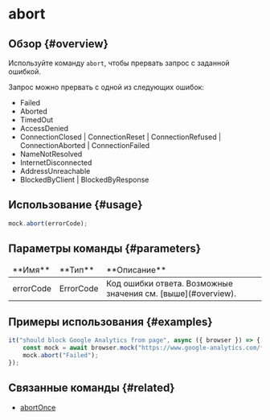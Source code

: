 # abort

## Обзор {#overview}

Используйте команду `abort`, чтобы прервать запрос с заданной ошибкой.

Запрос можно прервать с одной из следующих ошибок:

-   Failed
-   Aborted
-   TimedOut
-   AccessDenied
-   ConnectionClosed | ConnectionReset | ConnectionRefused | ConnectionAborted | ConnectionFailed
-   NameNotResolved
-   InternetDisconnected
-   AddressUnreachable
-   BlockedByClient | BlockedByResponse

## Использование {#usage}

```javascript
mock.abort(errorCode);
```

## Параметры команды {#parameters}

<table>
<thead>
<tr><td>**Имя**</td><td>**Тип**</td><td>**Описание**</td></tr>
</thead>
<tbody>
<tr><td>errorCode</td><td>ErrorCode</td><td>Код ошибки ответа. Возможные значения см. [выше](#overview).</td></tr>

</tbody>
</table>

## Примеры использования {#examples}

```javascript
it("should block Google Analytics from page", async ({ browser }) => {
    const mock = await browser.mock("https://www.google-analytics.com/**");
    mock.abort("Failed");
});
```

## Связанные команды {#related}

-   [abortOnce](./abortOnce)
